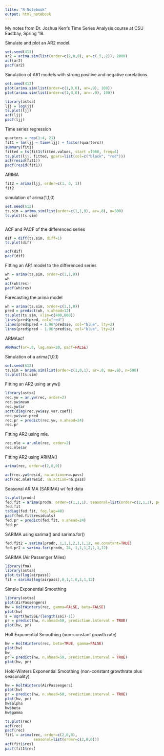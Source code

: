 ```yaml
---
title: "R Notebook"
output: html_notebook
---
```


My notes from Dr. Joshua Kerr's Time Series Analysis course at CSU Eastbay, Spring '18.

Simulate and plot an AR2 model.
```r
set.seed(413)
ar2 = arima.sim(list(order=c(2,0,0), ar=c(.5,.2)), 2000)
acf(ar2)
pacf(ar2)
```
Simulation of AR1 models with strong positive and negative corelations.
```r
set.seed(413)
plot(arima.sim(list(order=c(1,0,0), ar=.9), 100))
plot(arima.sim(list(order=c(1,0,0), ar=-.9), 100))

```

```r
library(astsa)
ljj = log(jj)
ts.plot(ljj)
acf(ljj)
pacf(ljj)
```
Time series regression
```r
quarters = rep(1:4, 21)
fit1 = lm(ljj ~ time(ljj) + factor(quarters))
summary(fit1)
fitted = ts(fit1$fitted.values, start =1960, freq=4)
ts.plot(ljj, fitted, gpars=list(col=c("black", "red")))
acf(resid(fit1))
pacf(resid(fit1))
```

ARIMA
```r
fit2 = arima(ljj, order=c(1, 0, 1))
fit2
```

simulation of arima(1,1,0)
```r
set.seed(612)
ts.sim = arima.sim(list(order=c(1,1,0), ar=.8), n=500)
ts.plot(ts.sim)



```

ACF and PACF of the differenced series
```r
dif = diff(ts.sim, diff=1)
ts.plot(dif)

acf(dif)
pacf(dif)
```

Fitting an AR1 model to the differenced series
```r
wh = arima(ts.sim, order=c(1,1,0))
wh
acf(wh$res)
pacf(wh$res)
```

Forecasting the arima model
```r
wh = arima(ts.sim, order=c(1,1,0))
pred = predict(wh, n.ahead=12)
ts.plot(ts.sim, xlim=c(400,600))
lines(pred$pred, col="red")
lines(pred$pred + 1.96*pred$se, col="blue", lty=2)
lines(pred$pred - 1.96*pred$se, col="blue", lty=2)

```

ARMAacf
```r
ARMAacf(ar=.8, lag.max=20, pacf=FALSE)
```

Simulation of a arima(1,0,1)
```r
set.seed(612)
ts.sim = arima.sim(list(order=c(1,0,1), ar=.8, ma=.8), n=500)
ts.plot(ts.sim)
```

Fitting an AR2 using ar.yw()
```r
library(astsa)
rec.yw = ar.yw(rec, order=2)
rec.yw$mean
rec.yw$ar
sqrt(diag(rec.yw$asy.var.coef))
rec.yw$var.pred
rec.pr = predict(rec.yw, n.ahead=24)
rec.pr
```

Fitting AR2 using mle.
```r
rec.mle = ar.mle(rec, order=2)
rec.mle$ar
```

Fitting AR2 using ARIMA()
```r
arima(rec, order=c(2,0,0))
```

```r
acf(rec.yw$resid, na.action=na.pass)
acf(rec.mle$resid, na.action=na.pass)
```

Seasonal ARIMA (SARIMA) w/ fed data
```r
ts.plot(prodn)
fed.fit = arima(prodn, order=c(1,1,1), seasonal=list(order=c(2,1,1), period=12))
fed.fit
tsdiag(fed.fit, fog.lag=48)
pacf(fed.fit$residuals)
fed.pr = predict(fed.fit, n.ahead=24)
fed.pr
```

SARIMA using sarima() and sarima.for()
```r
fed.fit2 = sarima(prodn, 1,1,1,2,1,1,12, no.constant=TRUE)
fed.pr2 = sarima.for(prodn, 24, 1,1,1,2,1,1,12)
```

SARIMA (Air Passenger Miles)
```r
library(fma)
library(astsa)
plot.ts(log(airpass))
fit = sarima(log(airpass),0,1,1,0,1,1,12)
```

Simple Exponential Smoothing
```r
library(astsa)
plot(AirPassengers)
hw = HoltWinters(rec, gamma=FALSE, beta=FALSE)
plot(hw)
s = sqrt(hw$SSE/(length(soi)-1))
pr = predict(hw, n.ahead=50, prediction.interval = TRUE)
plot(hw, pr)
```
Holt Exponential Smoothing (non-constant growth rate)
```r
hw = HoltWinters(rec, beta=TRUE, gamma=FALSE)
plot(hw)
hw
pr = predict(hw, n.ahead=50, prediction.interval = TRUE)
plot(hw, pr)
```

Hold-Winters Exponential Smoothing (non-constant growthrate plus seasonality)
```r
hw = HoltWinters(AirPassengers)
plot(hw)
pr = predict(hw, n.ahead=50, prediction.interval = TRUE)
plot(hw, pr)
hw$alpha
hw$beta
hw$gamma
```

```r
ts.plot(rec)
acf(rec)
pacf(rec)
fit1 = arima(rec, order=c(2,0,0),
             seasonal=list(order=c(2,0,0)))
acf(fit1$res)
pacf(fit1$res)
```

